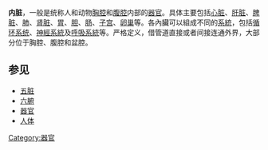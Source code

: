 '''内脏'''，一般是统称人和动物[[胸腔|胸腔]]和[[腹腔|腹腔]]内部的[[器官|器官]]。具体主要包括[[心脏|心脏]]、[[肝脏|肝脏]]、[[脾脏|脾脏]]、[[肺|肺]]、[[肾脏|肾脏]]、[[胃|胃]]、[[胆|胆]]、[[肠|肠]]、[[子宫|子宫]]、[[卵巢|卵巢]]等。各內臟可以組成不同的[[器官系統|系統]]，包括[[循环系统|循环系统]]、[[神經系統|神經系統]]及[[呼吸系統|呼吸系統]]等。严格定义，借管道直接或者间接连通外界，大部分位于胸腔、腹腔和盆腔。

==参见==
*[[五脏|五脏]]
*[[六腑|六腑]]
*[[器官|器官]]
*[[人体|人体]]
[[Category:器官|Category:器官]]